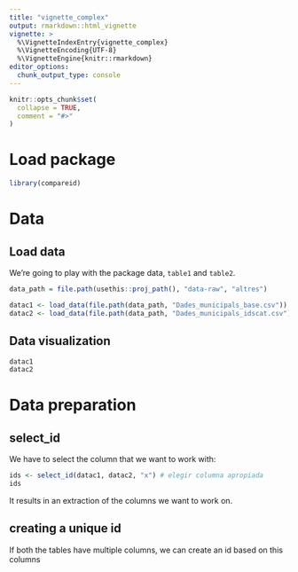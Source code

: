 ```yaml
---
title: "vignette_complex"
output: rmarkdown::html_vignette
vignette: >
  %\VignetteIndexEntry{vignette_complex}
  %\VignetteEncoding{UTF-8}
  %\VignetteEngine{knitr::rmarkdown}
editor_options: 
  chunk_output_type: console
---
```


```r
knitr::opts_chunk$set(
  collapse = TRUE,
  comment = "#>"
)
```


# Load package

```r
library(compareid)
```


# Data

## Load data

We're going to play with the package data, `table1` and `table2`.

```r
data_path = file.path(usethis::proj_path(), "data-raw", "altres")

datac1 <- load_data(file.path(data_path, "Dades_municipals_base.csv"))
datac2 <- load_data(file.path(data_path, "Dades_municipals_idscat.csv"))
```


## Data visualization

```r
datac1
datac2
```


# Data preparation

## select_id

We have to select the column that we want to work with:

```r
ids <- select_id(datac1, datac2, "x") # elegir columna apropiada
ids
```

It results in an extraction of the columns we want to work on.


## creating a unique id

If both the tables have multiple columns, we can create an id based on this columns

```r

```

